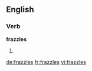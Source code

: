 ==English==

===Verb===
'''frazzles'''

# {{third-person singular of|[[frazzle]]}}

[[de:frazzles]]
[[fr:frazzles]]
[[vi:frazzles]]